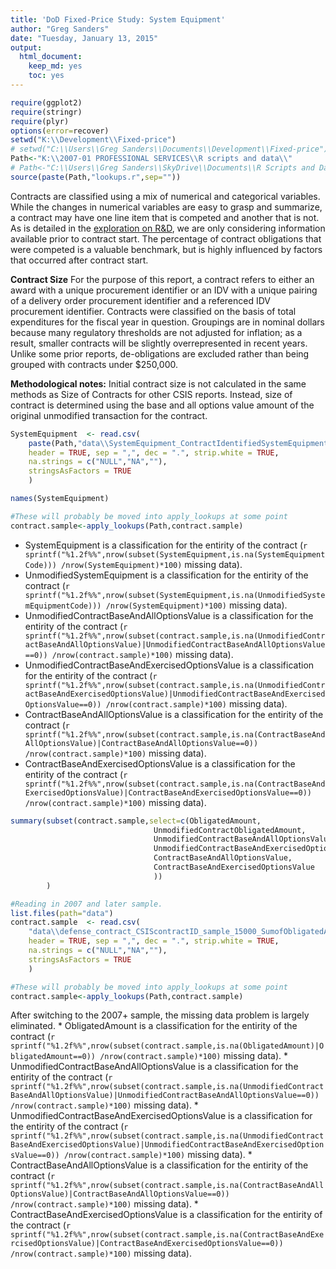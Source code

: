 ```yaml
---
title: 'DoD Fixed-Price Study: System Equipment'
author: "Greg Sanders"
date: "Tuesday, January 13, 2015"
output:
  html_document:
    keep_md: yes
    toc: yes
---
```


```r
require(ggplot2)
require(stringr)
require(plyr)
options(error=recover)
setwd("K:\\Development\\Fixed-price")
# setwd("C:\\Users\\Greg Sanders\\Documents\\Development\\Fixed-price")
Path<-"K:\\2007-01 PROFESSIONAL SERVICES\\R scripts and data\\"
# Path<-"C:\\Users\\Greg Sanders\\SkyDrive\\Documents\\R Scripts and Data SkyDrive\\"
source(paste(Path,"lookups.r",sep=""))

```

Contracts are classified using a mix of numerical and categorical variables. While the changes in numerical variables are easy to grasp and summarize, a contract may have one line item that is competed and another that is not. As is detailed in the [exploration on R&D](RnD_1to5_exploration.md), we are only considering information available prior to contract start. The percentage of contract obligations that were competed is a valuable benchmark, but is highly influenced by factors that occurred after contract start.

**Contract Size**
For the purpose of this report, a contract refers to either an award with a unique procurement identifier or an IDV with a unique pairing of a delivery order procurement identifier and a referenced IDV procurement identifier.  Contracts were classified on the basis of total expenditures for the fiscal year in question.  Groupings are in nominal dollars because many regulatory thresholds are not adjusted for inflation; as a result, smaller contracts will be slightly overrepresented in recent years.  Unlike some prior reports, de-obligations are excluded rather than being grouped with contracts under $250,000.

**Methodological notes:**
Initial contract size is not calculated in the same methods as Size of Contracts for other CSIS reports.  Instead, size of contract is determined using the base and all options value amount of the original unmodified transaction for the contract.



```r
SystemEquipment  <- read.csv(
    paste(Path,"data\\SystemEquipment_ContractIdentifiedSystemEquipment.csv", sep = ""),
    header = TRUE, sep = ",", dec = ".", strip.white = TRUE, 
    na.strings = c("NULL","NA",""),
    stringsAsFactors = TRUE
    )

names(SystemEquipment)

#These will probably be moved into apply_lookups at some point
contract.sample<-apply_lookups(Path,contract.sample)
```

* SystemEquipment is a classification for the entirity of the contract  (`r sprintf("%1.2f%%",nrow(subset(SystemEquipment,is.na(SystemEquipmentCode))) /nrow(SystemEquipment)*100)` missing data).
* UnmodifiedSystemEquipment is a classification for the entirity of the contract  (`r sprintf("%1.2f%%",nrow(subset(SystemEquipment,is.na(UnmodifiedSystemEquipmentCode))) /nrow(SystemEquipment)*100)` missing data).
* UnmodifiedContractBaseAndAllOptionsValue is a classification for the entirity of the contract  (`r sprintf("%1.2f%%",nrow(subset(contract.sample,is.na(UnmodifiedContractBaseAndAllOptionsValue)|UnmodifiedContractBaseAndAllOptionsValue==0)) /nrow(contract.sample)*100)` missing data).
* UnmodifiedContractBaseAndExercisedOptionsValue is a classification for the entirity of the contract  (`r sprintf("%1.2f%%",nrow(subset(contract.sample,is.na(UnmodifiedContractBaseAndExercisedOptionsValue)|UnmodifiedContractBaseAndExercisedOptionsValue==0)) /nrow(contract.sample)*100)` missing data).
* ContractBaseAndAllOptionsValue is a classification for the entirity of the contract  (`r sprintf("%1.2f%%",nrow(subset(contract.sample,is.na(ContractBaseAndAllOptionsValue)|ContractBaseAndAllOptionsValue==0)) /nrow(contract.sample)*100)` missing data).
* ContractBaseAndExercisedOptionsValue is a classification for the entirity of the contract  (`r sprintf("%1.2f%%",nrow(subset(contract.sample,is.na(ContractBaseAndExercisedOptionsValue)|ContractBaseAndExercisedOptionsValue==0)) /nrow(contract.sample)*100)` missing data).

```r
summary(subset(contract.sample,select=c(ObligatedAmount,
                                UnmodifiedContractObligatedAmount,
                                UnmodifiedContractBaseAndAllOptionsValue,
                                UnmodifiedContractBaseAndExercisedOptionsValue,
                                ContractBaseAndAllOptionsValue,
                                ContractBaseAndExercisedOptionsValue                        
                                ))
        )

#Reading in 2007 and later sample.
list.files(path="data")
contract.sample  <- read.csv(
    "data\\defense_contract_CSIScontractID_sample_15000_SumofObligatedAmount_gte_2007.csv",
    header = TRUE, sep = ",", dec = ".", strip.white = TRUE, 
    na.strings = c("NULL","NA",""),
    stringsAsFactors = TRUE
    )

#These will probably be moved into apply_lookups at some point
contract.sample<-apply_lookups(Path,contract.sample)

```

After switching to the 2007+ sample, the missing data problem is largely eliminated.
* ObligatedAmount is a classification for the entirity of the contract  (`r sprintf("%1.2f%%",nrow(subset(contract.sample,is.na(ObligatedAmount)|ObligatedAmount==0)) /nrow(contract.sample)*100)` missing data).
* UnmodifiedContractBaseAndAllOptionsValue is a classification for the entirity of the contract  (`r sprintf("%1.2f%%",nrow(subset(contract.sample,is.na(UnmodifiedContractBaseAndAllOptionsValue)|UnmodifiedContractBaseAndAllOptionsValue==0)) /nrow(contract.sample)*100)` missing data).
* UnmodifiedContractBaseAndExercisedOptionsValue is a classification for the entirity of the contract  (`r sprintf("%1.2f%%",nrow(subset(contract.sample,is.na(UnmodifiedContractBaseAndExercisedOptionsValue)|UnmodifiedContractBaseAndExercisedOptionsValue==0)) /nrow(contract.sample)*100)` missing data).
* ContractBaseAndAllOptionsValue is a classification for the entirity of the contract  (`r sprintf("%1.2f%%",nrow(subset(contract.sample,is.na(ContractBaseAndAllOptionsValue)|ContractBaseAndAllOptionsValue==0)) /nrow(contract.sample)*100)` missing data).
* ContractBaseAndExercisedOptionsValue is a classification for the entirity of the contract  (`r sprintf("%1.2f%%",nrow(subset(contract.sample,is.na(ContractBaseAndExercisedOptionsValue)|ContractBaseAndExercisedOptionsValue==0)) /nrow(contract.sample)*100)` missing data).



